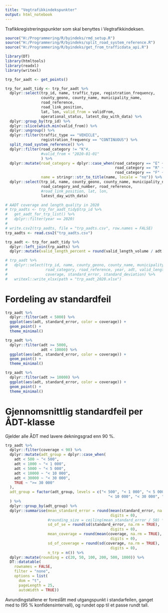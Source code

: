 ```yaml
---
title: "Vegtrafikkindekspunkter"
output: html_notebook
---
```


Trafikkregistreringspunkter som skal benyttes i Vegtrafikkindeksen.

```r
source("H:/Programmering/R/byindeks/rmd_setup.R")
source("H:/Programmering/R/byindeks/split_road_system_reference.R")
source("H:/Programmering/R/byindeks/get_from_trafficdata_api.R")

library(DT)
library(htmltools)
library(readxl)
library(writexl)
```

```r
trp_for_aadt <- get_points()

trp_for_aadt_tidy <- trp_for_aadt %>% 
  dplyr::select(trp_id, name, traffic_type, registration_frequency,
                county_geono, county_name, municipality_name,
                road_reference,
                road_link_position, 
                lat, lon, valid_from = validFrom,
                operational_status, latest_day_with_data) %>% 
  dplyr::group_by(trp_id) %>%
  dplyr::slice(which.min(valid_from)) %>% 
  dplyr::ungroup() %>% 
  dplyr::filter(traffic_type == "VEHICLE",
                registration_frequency == "CONTINUOUS") %>% 
  split_road_system_reference() %>% 
  dplyr::filter(road_category != "K"#,
                #valid_from < "2020-01-01"
                ) %>% 
  dplyr::mutate(road_category = dplyr::case_when(road_category == "E" ~ "R",
                                                 road_category == "R" ~ "R",
                                                 road_category == "F" ~ "F"),
                name = stringr::str_to_title(name, locale = "no")) %>% 
  dplyr::select(trp_id, name, county_geono, county_name, municipality_name, road_category,
                road_category_and_number, road_reference, 
                #road_link_position, lat, lon, 
                latest_day_with_data)

# AADT coverage and length_quality in 2020
# trp_aadts <- trp_for_aadt_tidy$trp_id %>% 
#   get_aadt_for_trp_list() %>% 
#   dplyr::filter(year == 2020)
# 
# write.csv2(trp_aadts, file = "trp_aadts.csv", row.names = FALSE)
trp_aadts <- read.csv2("trp_aadts.csv")

trp_aadt <- trp_for_aadt_tidy %>% 
  dplyr::left_join(trp_aadts) %>% 
  dplyr::mutate(valid_length_percent = round(valid_length_volume / adt * 100, digits = 1))

# trp_aadt %>%
#   dplyr::select(trp_id, name, county_geono, county_name, municipality_name,
#                 road_category, road_reference, year, adt, valid_length_percent, 
#                 coverage, standard_error, standard_deviation) %>%
#   writexl::write_xlsx(path = "trp_aadt_2020.xlsx")
```


# Fordeling av standardfeil

```r
trp_aadt %>% 
  dplyr::filter(adt < 5000) %>% 
  ggplot(aes(adt, standard_error, color = coverage)) +
  geom_point() +
  theme_minimal()
```


```r
trp_aadt %>% 
  dplyr::filter(adt >= 5000,
                adt < 10000) %>% 
  ggplot(aes(adt, standard_error, color = coverage)) +
  geom_point() +
  theme_minimal()
```


```r
trp_aadt %>% 
  dplyr::filter(adt >= 10000) %>% 
  ggplot(aes(adt, standard_error, color = coverage)) +
  geom_point() +
  theme_minimal()
```


# Gjennomsnittlig standardfeil per ÅDT-klasse
Gjelder alle ÅDT med lavere dekningsgrad enn 90 %.

```r
trp_aadt %>% 
  dplyr::filter(coverage < 90) %>% 
  dplyr::mutate(adt_group = dplyr::case_when(
    adt < 500 ~ "< 500",
    adt < 1000 ~ "< 1 000",
    adt < 5000 ~ "< 5 000",
    adt < 10000 ~ "< 10 000",
    adt < 30000 ~ "< 30 000",
    TRUE ~ ">= 30 000"
  ),
  adt_group = factor(adt_group, levels = c("< 500", "< 1 000", "< 5 000",
                                              "< 10 000", "< 30 000", ">= 30 000"))
  ) %>% 
  dplyr::group_by(adt_group) %>%
  dplyr::summarise(mean_standard_error = round(mean(standard_error, na.rm = TRUE),
                                               digits = 0),
                   #rounding_size = ceiling(mean_standard_error / 50) *50,
                   sd_of_se = round(sd(standard_error, na.rm = TRUE),
                                               digits = 0),
                   mean_coverage = round(mean(coverage, na.rm = TRUE),
                                               digits = 0),
                   sd_of_coverage = round(sd(coverage, na.rm = TRUE),
                                               digits = 0),
                   n_trp = n()) %>% 
  dplyr::mutate(rounding = c(20, 50, 100, 200, 500, 1000)) %>% 
  DT::datatable(
    rownames = FALSE,
    filter = "none",
    options = list(
      dom = "t",
      pageLength = 25,
      autoWidth = TRUE))
```



Avrundingstallene er foreslått med utgangspunkt i standarfeilen, ganget med to (95 % konfidensintervall), og rundet opp til et passe rundt tall.